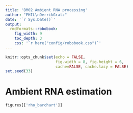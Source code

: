 ```yaml
---
title: 'BM02 Ambient RNA processing'
author: "FHIL\nDerrikGratz"
date: '`r Sys.Date()`'
output: 
  rmdformats::robobook:
    fig_width: 9
    toc_depth: 3
    css: '`r here("config/robobook.css")`'
---
```


```r
knitr::opts_chunk$set(echo = FALSE,
                      fig.width = 8, fig.height = 6,
                      cache=FALSE, cache.lazy = FALSE) 
set.seed(33)
```

# Ambient RNA estimation

```r
figures[['rho_barchart']] 
```
 